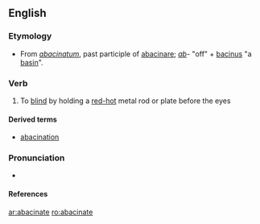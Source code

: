 {{rfv}}
==English==

===Etymology===
*From {{LL.}} ''[[abacinatum]]'', past participle of [[abacinare]]; ''[[ab]]-'' "off" + [[bacinus]] "a [[basin]]".

===Verb===
{{en-verb|abacinat|ing}}

# {{context|transitive|torture}} To [[blind]] by holding a [[red-hot]] metal rod or plate before the eyes

====Derived terms====
* [[abacination]]


===Pronunciation===

*{{audio|abacinate (en-uk).ogg|Audio (UK)}}


====References====
<references />

[[ar:abacinate]]
[[ro:abacinate]]